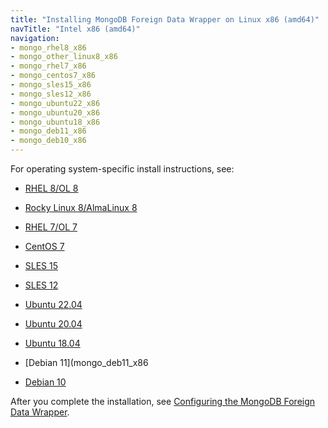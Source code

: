 ```yaml
---
title: "Installing MongoDB Foreign Data Wrapper on Linux x86 (amd64)"
navTitle: "Intel x86 (amd64)"
navigation:
- mongo_rhel8_x86
- mongo_other_linux8_x86
- mongo_rhel7_x86
- mongo_centos7_x86
- mongo_sles15_x86
- mongo_sles12_x86
- mongo_ubuntu22_x86
- mongo_ubuntu20_x86
- mongo_ubuntu18_x86
- mongo_deb11_x86
- mongo_deb10_x86
---
```


For operating system-specific install instructions, see:

  - [RHEL 8/OL 8](mongo_rhel8_x86)

  - [Rocky Linux 8/AlmaLinux 8](mongo_other_linux8_x86)
  - [RHEL 7/OL 7](mongo_rhel7_x86)
  - [CentOS 7](mongo_centos7_x86)
  - [SLES 15](mongo_sles15_x86)
  - [SLES 12](mongo_sles12_x86)
  - [Ubuntu 22.04](mongo_ubuntu22_x86)
  - [Ubuntu 20.04](mongo_ubuntu20_x86)
  - [Ubuntu 18.04](mongo_ubuntu18_x86)
  - [Debian 11](mongo_deb11_x86
  - [Debian 10](mongo_deb10_x86)

After you complete the installation, see [Configuring the MongoDB Foreign Data Wrapper](../../07_configuring_the_mongo_data_adapter).